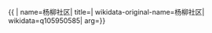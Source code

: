 {{ {{{1|PRC admin/showdata}}}|
name=杨柳社区|
title=|
wikidata-original-name=杨柳社区|
wikidata=q105950585|
arg={{{arg|}}}}}